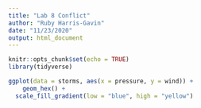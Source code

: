 ```yaml
---
title: "Lab 8 Conflict"
author: "Ruby Harris-Gavin"
date: "11/23/2020"
output: html_document
---
```


```r
knitr::opts_chunk$set(echo = TRUE)
library(tidyverse)
```

```r
ggplot(data = storms, aes(x = pressure, y = wind)) +
	geom_hex() + 
  scale_fill_gradient(low = "blue", high = "yellow")
```

